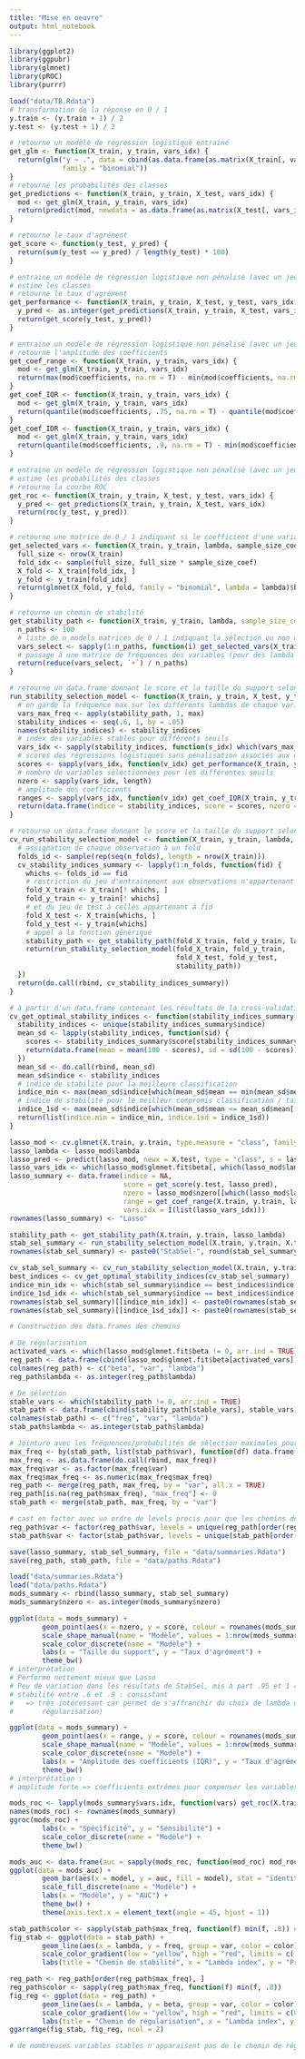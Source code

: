 ```yaml
---
title: "Mise en oeuvre"
output: html_notebook
---
```


```r
library(ggplot2)
library(ggpubr)
library(glmnet)
library(pROC)
library(purrr)
```

```r
load("data/TB.Rdata")
# transformation de la réponse en 0 / 1
y.train <- (y.train + 1) / 2
y.test <- (y.test + 1) / 2
```

```r
# retourne un modèle de regression logistique entrainé
get_glm <- function(X_train, y_train, vars_idx) {
  return(glm("y ~ .", data = cbind(as.data.frame(as.matrix(X_train[, vars_idx])), data.frame(y = y_train)),
             family = "binomial"))
}
# retourne les probabilités des classes
get_predictions <- function(X_train, y_train, X_test, vars_idx) {
  mod <- get_glm(X_train, y_train, vars_idx)
  return(predict(mod, newdata = as.data.frame(as.matrix(X_test[, vars_idx])), type = "response"))
}

# retourne le taux d'agrément
get_score <- function(y_test, y_pred) {
  return(sum(y_test == y_pred) / length(y_test) * 100)
}

# entraine un modèle de régression logistique non pénalisé (avec un jeu restreint aux variables stables)
# estime les classes
# retourne le taux d'agrément
get_performance <- function(X_train, y_train, X_test, y_test, vars_idx) {
  y_pred <- as.integer(get_predictions(X_train, y_train, X_test, vars_idx) > .5)
  return(get_score(y_test, y_pred))
}

# entraine un modèle de régression logistique non pénalisé (avec un jeu restreint aux variables stables)
# retourne l'amplitude des coefficients
get_coef_range <- function(X_train, y_train, vars_idx) {
  mod <- get_glm(X_train, y_train, vars_idx)
  return(max(mod$coefficients, na.rm = T) - min(mod$coefficients, na.rm = T))
}
get_coef_IQR <- function(X_train, y_train, vars_idx) {
  mod <- get_glm(X_train, y_train, vars_idx)
  return(quantile(mod$coefficients, .75, na.rm = T) - quantile(mod$coefficients, .25, na.rm = T))
}
get_coef_IDR <- function(X_train, y_train, vars_idx) {
  mod <- get_glm(X_train, y_train, vars_idx)
  return(quantile(mod$coefficients, .9, na.rm = T) - min(mod$coefficients, .1, na.rm = T))
}

# entraine un modèle de régression logistique non pénalisé (avec un jeu restreint aux variables stables)
# estime les probabilités des classes
# retourne la courbe ROC
get_roc <- function(X_train, y_train, X_test, y_test, vars_idx) {
  y_pred <- get_predictions(X_train, y_train, X_test, vars_idx)
  return(roc(y_test, y_pred))
}
```

```r
# retourne une matrice de 0 / 1 indiquant si le coefficient d'une variable est non nul pour un lambda donné
get_selected_vars <- function(X_train, y_train, lambda, sample_size_coef) {
  full_size <- nrow(X_train)
  fold_idx <- sample(full_size, full_size * sample_size_coef)
  X_fold <- X_train[fold_idx, ]
  y_fold <- y_train[fold_idx]
  return(glmnet(X_fold, y_fold, family = "binomial", lambda = lambda)$beta != 0)
}

# retourne un chemin de stabilité
get_stability_path <- function(X_train, y_train, lambda, sample_size_coef = .5) {
  n_paths <- 100
  # liste de n_models matrices de 0 / 1 indiquant la sélection ou non d'une variable pour un lambda donné
  vars_select <- sapply(1:n_paths, function(i) get_selected_vars(X_train, y_train, lambda, sample_size_coef))
  # passage à une matrice de fréquences des variables (pour des lambda différents)
  return(reduce(vars_select, `+`) / n_paths)
}

# retourne un data.frame donnant le score et la taille du support selon le seuil de stabilité
run_stability_selection_model <- function(X_train, y_train, X_test, y_test, stability_path) {
  # on garde la fréquence max sur les différents lambdas de chaque variable
  vars_max_freq <- apply(stability_path, 1, max)
  stability_indices <- seq(.6, 1, by = .05)
  names(stability_indices) <- stability_indices
  # index des variables stables pour différents seuils
  vars_idx <- sapply(stability_indices, function(s_idx) which(vars_max_freq >= s_idx))
  # scores des régressions logistiques sans pénalisation associés aux différents seuils
  scores <- sapply(vars_idx, function(v_idx) get_performance(X_train, y_train, X_test, y_test, v_idx))
  # nombre de variables sélectionnées pour les différentes seuils
  nzero <- sapply(vars_idx, length)
  # amplitude des coefficients
  ranges <- sapply(vars_idx, function(v_idx) get_coef_IQR(X_train, y_train, v_idx))
  return(data.frame(indice = stability_indices, score = scores, nzero = nzero, range = ranges, vars.idx = I(vars_idx)))
}
```

```r
# retourne un data.frame donnant le score et la taille du support selon le seuil de stabilité pour n_folds modèles
cv_run_stability_selection_model <- function(X_train, y_train, lambda, n_folds = 10) {
  # assignation de chaque observation à un fold
  folds_id <- sample(rep(seq(n_folds), length = nrow(X_train)))
  cv_stability_indices_summary <- lapply(1:n_folds, function(fid) {
    whichs <- folds_id == fid
    # restriction du jeu d'entrainement aux observations n'appartenant pas au fold fid
    fold_X_train <- X_train[! whichs, ]
    fold_y_train <- y_train[! whichs]
    # et du jeu de test à celles appartenant à fid
    fold_X_test <- X_train[whichs, ]
    fold_y_test <- y_train[whichs]
    # appel à la fonction générique
    stability_path <- get_stability_path(fold_X_train, fold_y_train, lambda) # ? sample_size_coef
    return(run_stability_selection_model(fold_X_train, fold_y_train,
                                         fold_X_test, fold_y_test,
                                         stability_path))
  })
  return(do.call(rbind, cv_stability_indices_summary))
}

# à partir d'un data.frame contenant les résultats de la cross-validation retourne les indices optimaux
cv_get_optimal_stability_indices <- function(stability_indices_summary) {
  stability_indices <- unique(stability_indices_summary$indice)
  mean_sd <- lapply(stability_indices, function(sid) {
    scores <- stability_indices_summary$score[stability_indices_summary$indice == sid]
    return(data.frame(mean = mean(100 - scores), sd = sd(100 - scores)))
  })
  mean_sd <- do.call(rbind, mean_sd)
  mean_sd$indice <- stability_indices
  # indice de stabilité pour la meilleure classification
  indice_min <- max(mean_sd$indice[which(mean_sd$mean == min(mean_sd$mean))])
  # indice de stabilité pour le meilleur compromis classification / taille du support
  indice_1sd <- max(mean_sd$indice[which(mean_sd$mean <= mean_sd$mean[[indice_min]] + mean_sd$sd[[indice_min]])])
  return(list(indice.min = indice_min, indice.1sd = indice_1sd))
}
```

```r
lasso_mod <- cv.glmnet(X.train, y.train, type.measure = "class", family = "binomial")
lasso_lambda <- lasso_mod$lambda
lasso_pred <- predict(lasso_mod, newx = X.test, type = "class", s = lasso_mod$lambda.1se)[, 1]
lasso_vars_idx <- which(lasso_mod$glmnet.fit$beta[, which(lasso_mod$lambda == lasso_mod$lambda.1se)] != 0)
lasso_summary <- data.frame(indice = NA,
                            score = get_score(y.test, lasso_pred),
                            nzero = lasso_mod$nzero[[which(lasso_mod$lambda == lasso_mod$lambda.1se)]],
                            range = get_coef_range(X.train, y.train, lasso_vars_idx),
                            vars.idx = I(list(lasso_vars_idx)))
rownames(lasso_summary) <- "Lasso"
```

```r
stability_path <- get_stability_path(X.train, y.train, lasso_lambda)
stab_sel_summary <- run_stability_selection_model(X.train, y.train, X.test, y.test, stability_path)
rownames(stab_sel_summary) <- paste0("StabSel-", round(stab_sel_summary$indice, digits = 2))
```

```r
cv_stab_sel_summary <- cv_run_stability_selection_model(X.train, y.train, lasso_lambda)
best_indices <- cv_get_optimal_stability_indices(cv_stab_sel_summary)
indice_min_idx <- which(stab_sel_summary$indice == best_indices$indice.min)
indice_1sd_idx <- which(stab_sel_summary$indice == best_indices$indice.1sd)
rownames(stab_sel_summary)[[indice_min_idx]] <- paste0(rownames(stab_sel_summary)[[indice_min_idx]], " (cv_min)")
rownames(stab_sel_summary)[[indice_1sd_idx]] <- paste0(rownames(stab_sel_summary)[[indice_1sd_idx]], " (cv_1sd)")
```

```r
# Construction des data.frames des chemins

# De régularisation
activated_vars <- which(lasso_mod$glmnet.fit$beta != 0, arr.ind = TRUE)
reg_path <- data.frame(cbind(lasso_mod$glmnet.fit$beta[activated_vars], activated_vars))
colnames(reg_path) <- c("beta", "var", "lambda")
reg_path$lambda <- as.integer(reg_path$lambda)

# De sélection
stable_vars <- which(stability_path != 0, arr.ind = TRUE)
stab_path <- data.frame(cbind(stability_path[stable_vars], stable_vars))
colnames(stab_path) <- c("freq", "var", "lambda")
stab_path$lambda <- as.integer(stab_path$lambda)

# Jointure avec les fréquences/probabilités de sélection maximales pour la coloration
max_freq <- by(stab_path, list(stab_path$var), function(df) data.frame(var = unique(df$var), max_freq = max(df$freq)))
max_freq <- as.data.frame(do.call(rbind, max_freq))
max_freq$var <- as.factor(max_freq$var)
max_freq$max_freq <- as.numeric(max_freq$max_freq)
reg_path <- merge(reg_path, max_freq, by = "var", all.x = TRUE)
reg_path[is.na(reg_path$max_freq), "max_freq"] <- 0
stab_path <- merge(stab_path, max_freq, by = "var")

# cast en factor avec un ordre de levels precis pour que les chemins des variables les plus stables apparaissent biens
reg_path$var <- factor(reg_path$var, levels = unique(reg_path[order(reg_path$max_freq), "var"]))
stab_path$var <- factor(stab_path$var, levels = unique(stab_path[order(stab_path$max_freq), "var"]))
```

```r
save(lasso_summary, stab_sel_summary, file = "data/summaries.Rdata")
save(reg_path, stab_path, file = "data/paths.Rdata")
```

```r
load("data/summaries.Rdata")
load("data/paths.Rdata")
mods_summary <- rbind(lasso_summary, stab_sel_summary)
mods_summary$nzero <- as.integer(mods_summary$nzero)
```

```r
ggplot(data = mods_summary) +
        geom_point(aes(x = nzero, y = score, colour = rownames(mods_summary), shape = rownames(mods_summary))) +
        scale_shape_manual(name = "Modèle", values = 1:nrow(mods_summary)) +
        scale_color_discrete(name = "Modèle") +
        labs(x = "Taille du support", y = "Taux d'agrément") +
        theme_bw()
# interprétation
# Performe nettement mieux que Lasso
# Peu de variation dans les résultats de StabSel, mis à part .95 et 1 => le papier de 2010 préconise un seuil de
# stabilité entre .6 et .9 : consistant
#   => très intéressant car permet de s'affranchir du choix de lambda du Lasso qui lui à un impact fort (voir chemin de
#       régularisation)
```

```r
ggplot(data = mods_summary) +
        geom_point(aes(x = range, y = score, colour = rownames(mods_summary), shape = rownames(mods_summary))) +
        scale_shape_manual(name = "Modèle", values = 1:nrow(mods_summary)) +
        scale_color_discrete(name = "Modèle") +
        labs(x = "Amplitude des coefficients (IQR)", y = "Taux d'agrément") +
        theme_bw()
# interprétation :
# amplitude forte => coefficients extrêmes pour compenser les variables instables (bruits) introduites par Lasso ?
```

```r
mods_roc <- lapply(mods_summary$vars.idx, function(vars) get_roc(X.train, y.train, X.test, y.test, vars))
names(mods_roc) <- rownames(mods_summary)
ggroc(mods_roc) +
        labs(x = "Spécificité", y = "Sensibilité") +
        scale_color_discrete(name = "Modèle") +
        theme_bw()
```

```r
mods_auc <- data.frame(auc = sapply(mods_roc, function(mod_roc) mod_roc$auc), model = names(mods_roc))
ggplot(data = mods_auc) +
        geom_bar(aes(x = model, y = auc, fill = model), stat = "identity") +
        scale_fill_discrete(name = "Modèle") +
        labs(x = "Modèle", y = "AUC") +
        theme_bw() +
        theme(axis.text.x = element_text(angle = 45, hjust = 1))
```

```r
stab_path$color <- sapply(stab_path$max_freq, function(f) min(f, .8)) # meme couleur de .8 a 1
fig_stab <- ggplot(data = stab_path) +
        geom_line(aes(x = lambda, y = freq, group = var, color = color)) +
        scale_color_gradient(low = "yellow", high = "red", limits = c(.6, .8), guide = "none") +
        labs(title = "Chemin de stabilité", x = "Lambda index", y = "Probabilité de sélection")

reg_path <- reg_path[order(reg_path$max_freq), ]
reg_path$color <- sapply(reg_path$max_freq, function(f) min(f, .8))
fig_reg <- ggplot(data = reg_path) +
        geom_line(aes(x = lambda, y = beta, group = var, color = color)) +
        scale_color_gradient(low = "yellow", high = "red", limits = c(0.6, .8), guide = "none") +
        labs(title = "Chemin de régularisation", x = "Lambda index", y = "Coefficient")
ggarrange(fig_stab, fig_reg, ncol = 2)

# de nombreuses variables stables n'apparaisent pas de le chemin de régularisation
```
